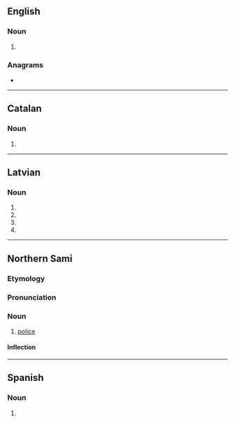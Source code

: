 {{also|bolēs|bóleś}}
==English==

===Noun===
{{head|en|noun plural form}}

# {{plural of|bole|lang=en}}

===Anagrams===
* {{anagrams|en|Blose|Lebos|Sobel|lebos|lesbo|lobes|sobel}}

----

==Catalan==

===Noun===
{{head|ca|noun form}}

# {{plural of|bola|lang=ca}}

----

==Latvian==

===Noun===
{{head|lv|noun form|g=f}}

# {{lv-inflection of|bole|gen|s}}
# {{lv-inflection of|bole|nom|p}}
# {{lv-inflection of|bole|voc|p}}
# {{lv-inflection of|bole|acc|p}}

----

==Northern Sami==

===Etymology===
{{rfe|lang=se}}

===Pronunciation===
{{rfp|se}}

===Noun===
{{se-noun}}

# [[police]]

====Inflection====
{{se-infl-noun-odd|boles}}

----

==Spanish==

===Noun===
{{head|es|noun plural form}}

# {{plural of|bol|lang=es}}